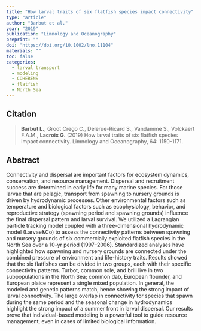 ```yaml
---
title: "How larval traits of six flatfish species impact connectivity"
type: "article"
author: "Barbut et al."
year: "2019"
publication: "Limnology and Oceanography"
preprint: ""
doi: "https://doi.org/10.1002/lno.11104"
materials: ""
toc: false
categories:
  - larval transport
  - modeling
  - COHERENS
  - flatfish
  - North Sea
---
```


## Citation

> **Barbut L.**, Groot Crego C., Delerue-Ricard S., Vandamme S., Volckaert F.A.M., **Lacroix G.** (2019) How larval traits of six flatfish species impact connectivity. Limnology and Oceanography, 64: 1150-1171.

## Abstract

Connectivity and dispersal are important factors for ecosystem dynamics, conservation, and resource management. Dispersal and recruitment success are determined in early life for many marine species. For those larvae that are pelagic, transport from spawning to nursery grounds is driven by hydrodynamic processes. Other environmental factors such as temperature and biological factors such as ecophysiology, behavior, and reproductive strategy (spawning period and spawning grounds) influence the final dispersal pattern and larval survival. We utilized a Lagrangian particle tracking model coupled with a three-dimensional hydrodynamic model (Larvae&Co) to assess the connectivity patterns between spawning and nursery grounds of six commercially exploited flatfish species in the North Sea over a 10-yr period (1997–2006). Standardized analyses have highlighted how spawning and nursery grounds are connected under the combined pressure of environment and life-history traits. Results showed that the six flatfishes can be divided in two groups, each with their specific connectivity patterns. Turbot, common sole, and brill live in two subpopulations in the North Sea; common dab, European flounder, and European plaice represent a single mixed population. In general, the modeled and genetic patterns match, hence showing the strong impact of larval connectivity. The large overlap in connectivity for species that spawn during the same period and the seasonal change in hydrodynamics highlight the strong impact of a summer front in larval dispersal. Our results prove that individual-based modeling is a powerful tool to guide resource management, even in cases of limited biological information.
